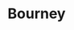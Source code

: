 
# Bourney
<ProjectDetails
  floatRight
  region="Riverlands"
  house="House Bourney"
  type="Castle"
  status="In Progress"
  warp="/warp bourney"
  projectLead="Flip90, Guilix"
  dateStarted="2022-02-19T01:38:00.000Z"
  dateCompleted="undefined"
/>
